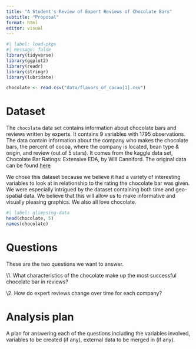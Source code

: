 ```yaml
---
title: "A Student's Review of Expert Reviews of Chocolate Bars"
subtitle: "Proposal"
format: html
editor: visual
---
```


```r
#| label: load-pkgs
#| message: false
library(tidyverse)
library(ggplot2)
library(readr)
library(stringr)
library(lubridate)

chocolate <- read.csv("data/flavors_of_cacao[1].csv")
```

# Dataset

The `chocolate` data set contains information about chocolate bars and reviews written by experts. It contains 9 variables with 1795 observations. The data contain information about the company who makes the chocolate bars, the percent of cocoa, where the company is located, bean type & origin, and review (out of 5 stars).  It comes from the kaggle data set, Chocolate Bar Ratings: Extensive EDA, by Will Canniford. The original data can be found [here](https://www.kaggle.com/code/willcanniford/chocolate-bar-ratings-extensive-eda/data.)

We chose this dataset because we believe it had a variety of interesting variables to look at in relationship to the rating the chocolate bar was given. We were especially intrigued by the dataset containing both time and geo-spatial data. We believe that this will allow us to make informative and visually pleasing graphics. We also all love chocolate.

```r
#| label: glimpsing-data
head(chocolate, 5)
names(chocolate)

```

# Questions

These are the two questions we want to answer.

\1. What characteristics of the chocolate make up the most successful chocolate bar in reviews?

\2. How do expert reviews change over time for each company?

# Analysis plan

A plan for answering each of the questions including the variables involved, variables to be created (if any), external data to be merged in (if any).

